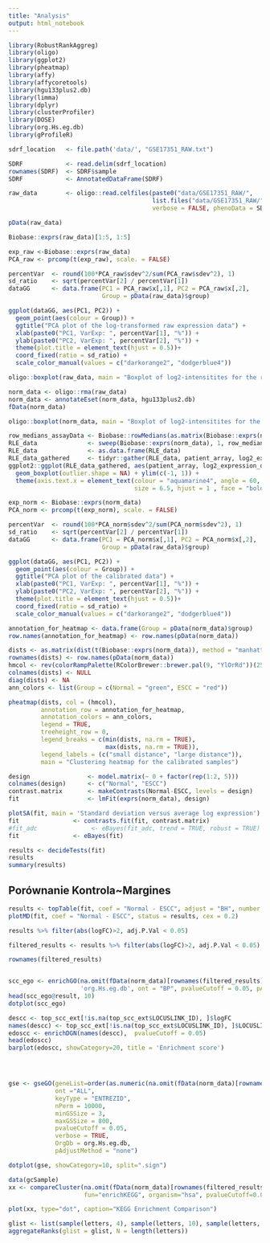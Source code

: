 ```yaml
---
title: "Analysis"
output: html_notebook
---
```


```r
library(RobustRankAggreg)
library(oligo)
library(ggplot2)
library(pheatmap)
library(affy)
library(affycoretools)
library(hgu133plus2.db)
library(limma)
library(dplyr)
library(clusterProfiler)
library(DOSE)
library(org.Hs.eg.db)
library(gProfileR)
```

```r
sdrf_location   <- file.path('data/', "GSE17351_RAW.txt")

SDRF            <- read.delim(sdrf_location)
rownames(SDRF)  <- SDRF$sample
SDRF            <- AnnotatedDataFrame(SDRF)

raw_data        <- oligo::read.celfiles(paste0("data/GSE17351_RAW/", 
                                        list.files("data/GSE17351_RAW/")),
                                        verbose = FALSE, phenoData = SDRF)

pData(raw_data)
```




```r
Biobase::exprs(raw_data)[1:5, 1:5]
```

```r
exp_raw <-Biobase::exprs(raw_data)
PCA_raw <- prcomp(t(exp_raw), scale. = FALSE)

percentVar  <- round(100*PCA_raw$sdev^2/sum(PCA_raw$sdev^2), 1)
sd_ratio    <- sqrt(percentVar[2] / percentVar[1])
dataGG      <- data.frame(PC1 = PCA_raw$x[,1], PC2 = PCA_raw$x[,2],
                          Group = pData(raw_data)$group)

ggplot(dataGG, aes(PC1, PC2)) +
  geom_point(aes(colour = Group)) +
  ggtitle("PCA plot of the log-transformed raw expression data") +
  xlab(paste0("PC1, VarExp: ", percentVar[1], "%")) +
  ylab(paste0("PC2, VarExp: ", percentVar[2], "%")) +
  theme(plot.title = element_text(hjust = 0.5))+
  coord_fixed(ratio = sd_ratio) +
  scale_color_manual(values = c("darkorange2", "dodgerblue4"))
```
```r
oligo::boxplot(raw_data, main = "Boxplot of log2-intensitites for the raw data")
```


```r
norm_data <- oligo::rma(raw_data)
norm_data <- annotateEset(norm_data, hgu133plus2.db)
fData(norm_data)
```

```r
oligo::boxplot(norm_data, main = "Boxplot of log2-intensitites for the raw data")
```

```r
row_medians_assayData <- Biobase::rowMedians(as.matrix(Biobase::exprs(norm_data)))
RLE_data              <- sweep(Biobase::exprs(norm_data), 1, row_medians_assayData)
RLE_data              <- as.data.frame(RLE_data)
RLE_data_gathered     <- tidyr::gather(RLE_data, patient_array, log2_expression_deviation)
ggplot2::ggplot(RLE_data_gathered, aes(patient_array, log2_expression_deviation)) +
  geom_boxplot(outlier.shape = NA) + ylim(c(-1, 1)) + 
  theme(axis.text.x = element_text(colour = "aquamarine4", angle = 60, 
                                   size = 6.5, hjust = 1 , face = "bold"))
```

```r
exp_norm <- Biobase::exprs(norm_data)
PCA_norm <- prcomp(t(exp_norm), scale. = FALSE)

percentVar  <- round(100*PCA_norm$sdev^2/sum(PCA_norm$sdev^2), 1)
sd_ratio    <- sqrt(percentVar[2] / percentVar[1])
dataGG      <- data.frame(PC1 = PCA_norm$x[,1], PC2 = PCA_norm$x[,2],
                          Group = pData(raw_data)$group)

ggplot(dataGG, aes(PC1, PC2)) +
  geom_point(aes(colour = Group)) +
  ggtitle("PCA plot of the calibrated data") +
  xlab(paste0("PC1, VarExp: ", percentVar[1], "%")) +
  ylab(paste0("PC2, VarExp: ", percentVar[2], "%")) +
  theme(plot.title = element_text(hjust = 0.5))+
  coord_fixed(ratio = sd_ratio) +
  scale_color_manual(values = c("darkorange2", "dodgerblue4"))
```

```r
annotation_for_heatmap <- data.frame(Group = pData(norm_data)$group)
row.names(annotation_for_heatmap) <- row.names(pData(norm_data))

dists <- as.matrix(dist(t(Biobase::exprs(norm_data)), method = "manhattan"))
rownames(dists) <- row.names(pData(norm_data))
hmcol <- rev(colorRampPalette(RColorBrewer::brewer.pal(9, "YlOrRd"))(255))
colnames(dists) <- NULL
diag(dists) <- NA
ann_colors <- list(Group = c(Normal = "green", ESCC = "red"))

pheatmap(dists, col = (hmcol),
         annotation_row = annotation_for_heatmap,
         annotation_colors = ann_colors,
         legend = TRUE,
         treeheight_row = 0,
         legend_breaks = c(min(dists, na.rm = TRUE),
                           max(dists, na.rm = TRUE)),
         legend_labels = (c("small distance", "large distance")),
         main = "Clustering heatmap for the calibrated samples")
```

```r
design                <- model.matrix(~ 0 + factor(rep(1:2, 5)))
colnames(design)      <- c("Normal", "ESCC")
contrast.matrix       <- makeContrasts(Normal-ESCC, levels = design)
fit                   <- lmFit(exprs(norm_data), design)

plotSA(fit, main = 'Standard deviation versus average log expression')
fit               <- contrasts.fit(fit, contrast.matrix)
#fit_adc               <- eBayes(fit_adc, trend = TRUE, robust = TRUE)
fit               <- eBayes(fit)
```
```r
results <- decideTests(fit)
results
summary(results)
```

## Porównanie Kontrola~Margines
```r
results <- topTable(fit, coef = "Normal - ESCC", adjust = "BH", number = Inf)
plotMD(fit, coef = "Normal - ESCC", status = results, cex = 0.2)
```

```r
results %>% filter(abs(logFC)>2, adj.P.Val < 0.05)
```
```r
filtered_results <- results %>% filter(abs(logFC)>2, adj.P.Val < 0.05)
```

```r
rownames(filtered_results)
```

```r

```


```r
scc_ego <- enrichGO(na.omit(fData(norm_data)[rownames(filtered_results), 'ENTREZID']), 
                    'org.Hs.eg.db', ont = "BP", pvalueCutoff = 0.05, pAdjustMethod = "none")
head(scc_ego@result, 10)
dotplot(scc_ego)
```

```r
descc <- top_scc_ext[!is.na(top_scc_ext$LOCUSLINK_ID), ]$logFC
names(descc) <- top_scc_ext[!is.na(top_scc_ext$LOCUSLINK_ID), ]$LOCUSLINK_ID
edoscc <- enrichDGN(names(descc),  pvalueCutoff = 0.05)
head(edoscc)
barplot(edoscc, showCategory=20, title = 'Enrichment score')
```

```r
```


```r
```


```r
```


```r
gse <- gseGO(geneList=order(as.numeric(na.omit(fData(norm_data)[rownames(filtered_results), 'ENTREZID']))), 
             ont ="ALL", 
             keyType = "ENTREZID", 
             nPerm = 10000, 
             minGSSize = 3, 
             maxGSSize = 800, 
             pvalueCutoff = 0.05, 
             verbose = TRUE, 
             OrgDb = org.Hs.eg.db, 
             pAdjustMethod = "none")
```
```r
dotplot(gse, showCategory=10, split=".sign")
```



```r
data(gcSample)
xx <- compareCluster(na.omit(fData(norm_data)[rownames(filtered_results), 'ENTREZID']), 
                     fun="enrichKEGG", organism="hsa", pvalueCutoff=0.05)

plot(xx, type="dot", caption="KEGG Enrichment Comparison")
```

```r
glist <- list(sample(letters, 4), sample(letters, 10), sample(letters, 12))
aggregateRanks(glist = glist, N = length(letters))
```


```r
```


```r
```


```r
```




















